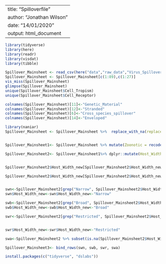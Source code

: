 
---
title: "Spilloverfile"
author: "Jonathan Wilson"
date: "14/01/2020"
output: html_document
---

```{r}
library(tidyverse)
library(here)
library(readr)
library(visdat)
library(tibble)

```
```{r}

Spillover_Mainsheet <- read_csv(here("data","raw_data","Virus_Spillover_p1.csv"))
Spillover_Mainsheet <- Spillover_Mainsheet[c(1:89),c(1:27)]
vis_miss(Spillover_Mainsheet)
glimpse(Spillover_Mainsheet)
unique(Spillover_Mainsheet$Cell_Tropism)
unique(Spillover_Mainsheet$Cell_Receptor)
```
```{r}
colnames(Spillover_Mainsheet)[11]<-"Genetic_Material" 
colnames(Spillover_Mainsheet)[12]<-"Stranded"
colnames(Spillover_Mainsheet)[6]<-"Cross_species_spillover"
colnames(Spillover_Mainsheet)[14]<-"Enveloped"
```

```{r}
library(naniar)
Spillover_Mainsheet <- Spillover_Mainsheet %>%  replace_with_na(replace = list(Cell_Receptor = "unknown", Cell_Tropism = "unknown", Entry_Mechanism = "unknown", Receptor_Distribution="unknown", Host=c("unknown", "Unknown"), Transmission="unknown"))


Spillover_Mainsheet1<- Spillover_Mainsheet %>% mutate(Zoonotic = recode(Zoonotic, "n" = F, "y" = T)) %>% mutate(Cross_species_spillover=recode(Cross_species_spillover, "n"=F, "y"=T))  %>% mutate(Vector=recode(Vector, "n"=F, "y"=T))  %>% mutate(Segmented=recode(Segmented, "n"=F, "y"=T))  %>% mutate(Viraemia=recode(Viraemia, "n"=F, "y"=T))%>% mutate(Enveloped=recode(Enveloped, "enveloped"=T))
```
```{r}
Spillover_Mainsheet2<- Spillover_Mainsheet1%>% dplyr::mutate(Host_Width_new = Host_Range)


Spillover_Mainsheet2$Host_Width_new[Spillover_Mainsheet2$Host_Width_new=="Humans and rodents"] <- "Broad (Humans and Rodents)"

Spillover_Mainsheet2$Host_Width_new[Spillover_Mainsheet2$Host_Width_new=="Narow (bats)"] <- "Narrow (Bats)"


swn<-Spillover_Mainsheet2[grep("Narrow", Spillover_Mainsheet2$Host_Width_new), ]
swn$Host_Width_new<-swn$Host_Width_new<-"Narrow"

swb<-Spillover_Mainsheet2[grep("Broad", Spillover_Mainsheet2$Host_Width_new),]
swb$Host_Width_new<-swb$Host_Width_new<-"Broad"

swr<-Spillover_Mainsheet2[grep("Restricted", Spillover_Mainsheet2$Host_Width_new),]


swr$Host_Width_new<-swr$Host_Width_new<-"Restricted"

swa<-Spillover_Mainsheet2 %>% subset(is.na(Spillover_Mainsheet2$Host_Width_new))

Spillover_Mainsheet3<- bind_rows(swn, swb, swr, swa)

install.packages(c("tidyverse", "dslabs"))




```